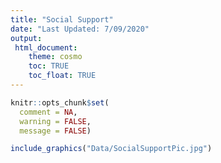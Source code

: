 ```yaml
---
title: "Social Support"
date: "Last Updated: 7/09/2020"
output: 
 html_document:
    theme: cosmo
    toc: TRUE
    toc_float: TRUE
---
```


```r
knitr::opts_chunk$set(
  comment = NA,
  warning = FALSE,
  message = FALSE)
```

```r
include_graphics("Data/SocialSupportPic.jpg")
```